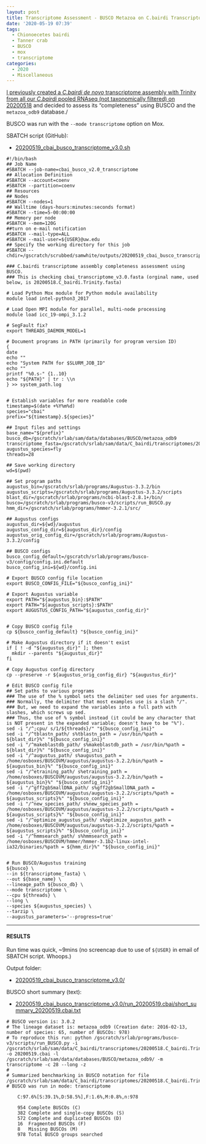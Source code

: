 ```yaml
---
layout: post
title: Transcriptome Assessment - BUSCO Metazoa on C.bairdi Transcriptome v3.0
date: '2020-05-19 07:39'
tags:
  - Chionoecetes bairdi
  - Tanner crab
  - BUSCO
  - mox
  - transcriptome
categories:
  - 2020
  - Miscellaneous
---
```

[I previously created a _C.bairdi_ _de novo_ transcriptome assembly with Trinity from all our _C.bairdi_ pooled RNAseq (not taxonomically filtered) on 20200518](https://robertslab.github.io/sams-notebook/posts/2020-05-18-Transcriptome-Assembly---C.bairdi-All-Pooled-RNAseq-Data-Without-Taxonomic-Filters-with-Trinity-on-Mox/) and decided to assess its "completeness" using BUSCO and the `metazoa_odb9` database./

BUSCO was run with the `--mode transcriptome` option on Mox.

SBATCH script (GitHub):

- [20200519_cbai_busco_transcriptome_v3.0.sh](https://github.com/RobertsLab/sams-notebook/blob/master/sbatch_scripts/20200519_cbai_busco_transcriptome_v3.0.sh)

```shell
#!/bin/bash
## Job Name
#SBATCH --job-name=cbai_busco_v2.0_transcriptome
## Allocation Definition
#SBATCH --account=coenv
#SBATCH --partition=coenv
## Resources
## Nodes
#SBATCH --nodes=1
## Walltime (days-hours:minutes:seconds format)
#SBATCH --time=5-00:00:00
## Memory per node
#SBATCH --mem=120G
##turn on e-mail notification
#SBATCH --mail-type=ALL
#SBATCH --mail-user=${USER}@uw.edu
## Specify the working directory for this job
#SBATCH --chdir=/gscratch/scrubbed/samwhite/outputs/20200519_cbai_busco_transcriptome_v3.0

### C.bairdi transcriptome assembly completeness assessment using BUSCO.
### This is checking cbai_transcriptome_v3.0.fasta (orginal name, used below, is 20200518.C_bairdi.Trinity.fasta)

# Load Python Mox module for Python module availability
module load intel-python3_2017

# Load Open MPI module for parallel, multi-node processing
module load icc_19-ompi_3.1.2

# SegFault fix?
export THREADS_DAEMON_MODEL=1

# Document programs in PATH (primarily for program version ID)
{
date
echo ""
echo "System PATH for $SLURM_JOB_ID"
echo ""
printf "%0.s-" {1..10}
echo "${PATH}" | tr : \\n
} >> system_path.log


# Establish variables for more readable code
timestamp=$(date +%Y%m%d)
species="cbai"
prefix="${timestamp}.${species}"

## Input files and settings
base_name="${prefix}"
busco_db=/gscratch/srlab/sam/data/databases/BUSCO/metazoa_odb9
transcriptome_fasta=/gscratch/srlab/sam/data/C_bairdi/transcriptomes/20200518.C_bairdi.Trinity.fasta
augustus_species=fly
threads=28

## Save working directory
wd=$(pwd)

## Set program paths
augustus_bin=/gscratch/srlab/programs/Augustus-3.3.2/bin
augustus_scripts=/gscratch/srlab/programs/Augustus-3.3.2/scripts
blast_dir=/gscratch/srlab/programs/ncbi-blast-2.8.1+/bin/
busco=/gscratch/srlab/programs/busco-v3/scripts/run_BUSCO.py
hmm_dir=/gscratch/srlab/programs/hmmer-3.2.1/src/

## Augustus configs
augustus_dir=${wd}/augustus
augustus_config_dir=${augustus_dir}/config
augustus_orig_config_dir=/gscratch/srlab/programs/Augustus-3.3.2/config

## BUSCO configs
busco_config_default=/gscratch/srlab/programs/busco-v3/config/config.ini.default
busco_config_ini=${wd}/config.ini

# Export BUSCO config file location
export BUSCO_CONFIG_FILE="${busco_config_ini}"

# Export Augustus variable
export PATH="${augustus_bin}:$PATH"
export PATH="${augustus_scripts}:$PATH"
export AUGUSTUS_CONFIG_PATH="${augustus_config_dir}"


# Copy BUSCO config file
cp ${busco_config_default} "${busco_config_ini}"

# Make Augustus directory if it doesn't exist
if [ ! -d "${augustus_dir}" ]; then
  mkdir --parents "${augustus_dir}"
fi

# Copy Augustus config directory
cp --preserve -r ${augustus_orig_config_dir} "${augustus_dir}"

# Edit BUSCO config file
## Set paths to various programs
### The use of the % symbol sets the delimiter sed uses for arguments.
### Normally, the delimiter that most examples use is a slash "/".
### But, we need to expand the variables into a full path with slashes, which screws up sed.
### Thus, the use of % symbol instead (it could be any character that is NOT present in the expanded variable; doesn't have to be "%").
sed -i "/^;cpu/ s/1/${threads}/" "${busco_config_ini}"
sed -i "/^tblastn_path/ s%tblastn_path = /usr/bin/%path = ${blast_dir}%" "${busco_config_ini}"
sed -i "/^makeblastdb_path/ s%makeblastdb_path = /usr/bin/%path = ${blast_dir}%" "${busco_config_ini}"
sed -i "/^augustus_path/ s%augustus_path = /home/osboxes/BUSCOVM/augustus/augustus-3.2.2/bin/%path = ${augustus_bin}%" "${busco_config_ini}"
sed -i "/^etraining_path/ s%etraining_path = /home/osboxes/BUSCOVM/augustus/augustus-3.2.2/bin/%path = ${augustus_bin}%" "${busco_config_ini}"
sed -i "/^gff2gbSmallDNA_path/ s%gff2gbSmallDNA_path = /home/osboxes/BUSCOVM/augustus/augustus-3.2.2/scripts/%path = ${augustus_scripts}%" "${busco_config_ini}"
sed -i "/^new_species_path/ s%new_species_path = /home/osboxes/BUSCOVM/augustus/augustus-3.2.2/scripts/%path = ${augustus_scripts}%" "${busco_config_ini}"
sed -i "/^optimize_augustus_path/ s%optimize_augustus_path = /home/osboxes/BUSCOVM/augustus/augustus-3.2.2/scripts/%path = ${augustus_scripts}%" "${busco_config_ini}"
sed -i "/^hmmsearch_path/ s%hmmsearch_path = /home/osboxes/BUSCOVM/hmmer/hmmer-3.1b2-linux-intel-ia32/binaries/%path = ${hmm_dir}%" "${busco_config_ini}"


# Run BUSCO/Augustus training
${busco} \
--in ${transcriptome_fasta} \
--out ${base_name} \
--lineage_path ${busco_db} \
--mode transcriptome \
--cpu ${threads} \
--long \
--species ${augustus_species} \
--tarzip \
--augustus_parameters='--progress=true'
```

---

#### RESULTS

Run time was quick, ~9mins (no screencap due to use of `${USER}` in email of SBATCH script. Whoops.)

Output folder:

- [20200519_cbai_busco_transcriptome_v3.0/](https://gannet.fish.washington.edu/Atumefaciens/20200519_cbai_busco_transcriptome_v3.0/)


BUSCO short summary (text):

- [20200519_cbai_busco_transcriptome_v3.0/run_20200519.cbai/short_summary_20200519.cbai.txt](https://gannet.fish.washington.edu/Atumefaciens/20200519_cbai_busco_transcriptome_v3.0/run_20200519.cbai/short_summary_20200519.cbai.txt)

```
# BUSCO version is: 3.0.2
# The lineage dataset is: metazoa_odb9 (Creation date: 2016-02-13, number of species: 65, number of BUSCOs: 978)
# To reproduce this run: python /gscratch/srlab/programs/busco-v3/scripts/run_BUSCO.py -i /gscratch/srlab/sam/data/C_bairdi/transcriptomes/20200518.C_bairdi.Trinity.fasta -o 20200519.cbai -l /gscratch/srlab/sam/data/databases/BUSCO/metazoa_odb9/ -m transcriptome -c 28 --long -z
#
# Summarized benchmarking in BUSCO notation for file /gscratch/srlab/sam/data/C_bairdi/transcriptomes/20200518.C_bairdi.Trinity.fasta
# BUSCO was run in mode: transcriptome

	C:97.6%[S:39.1%,D:58.5%],F:1.6%,M:0.8%,n:978

	954	Complete BUSCOs (C)
	382	Complete and single-copy BUSCOs (S)
	572	Complete and duplicated BUSCOs (D)
	16	Fragmented BUSCOs (F)
	8	Missing BUSCOs (M)
	978	Total BUSCO groups searched
  ```
